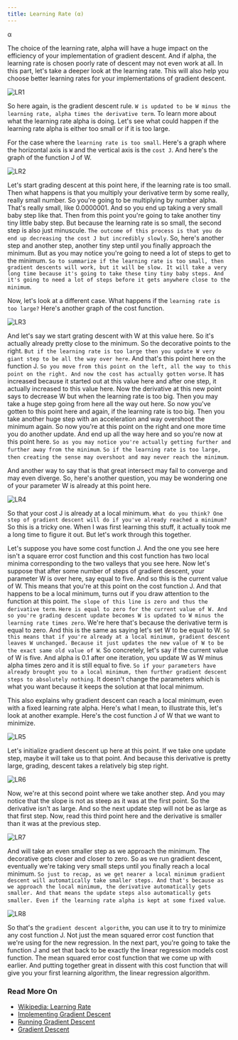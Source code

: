 ```yaml
---
title: Learning Rate (α)
---
```


&alpha;

The choice of the learning rate, alpha will have a huge impact on the efficiency of your implementation of gradient descent. And if alpha, the learning rate is chosen poorly rate of descent may not even work at all. In this part, let's take a deeper look at the learning rate. This will also help you choose better learning rates for your implementations of gradient descent. 

![LR1](/SL/GradientDescent/LR1.png)

So here again, is the gradient descent rule. `W is updated to be W minus the learning rate, alpha times the derivative term`. To learn more about what the learning rate alpha is doing. Let's see what could happen if the learning rate alpha is either too small or if it is too large. 

For the case where the `learning rate is too small`. Here's a graph where the horizontal axis is `W` and the vertical axis is the `cost J`. And here's the graph of the function J of W. 

![LR2](/SL/GradientDescent/LR2.png)

Let's start grading descent at this point here, if the learning rate is too small. Then what happens is that you multiply your derivative term by some really, really small number. So you're going to be multiplying by number alpha. That's really small, like 0.0000001. And so you end up taking a very small baby step like that. Then from this point you're going to take another tiny tiny little baby step. But because the learning rate is so small, the second step is also just minuscule. `The outcome of this process is that you do end up decreasing the cost J but incredibly slowly`. So, here's another step and another step, another tiny step until you finally approach the minimum. But as you may notice you're going to need a lot of steps to get to the minimum. `So to summarize if the learning rate is too small, then gradient descents will work, but it will be slow. It will take a very long time because it's going to take these tiny tiny baby steps. And it's going to need a lot of steps before it gets anywhere close to the minimum`.

Now, let's look at a different case. What happens if the `learning rate is too large?` Here's another graph of the cost function. 

![LR3](/SL/GradientDescent/LR3.png)

And let's say we start grating descent with W at this value here. So it's actually already pretty close to the minimum. So the decorative points to the right. `But if the learning rate is too large then you update W very giant step to be all the way over here`. And that's this point here on the function J. `So you move from this point on the left, all the way to this point on the right. And now the cost has actually gotten worse`. It has increased because it started out at this value here and after one step, it actually increased to this value here. Now the derivative at this new point says to decrease W but when the learning rate is too big. Then you may take a huge step going from here all the way out here. So now you've gotten to this point here and again, if the learning rate is too big. Then you take another huge step with an acceleration and way overshoot the minimum again. So now you're at this point on the right and one more time you do another update. And end up all the way here and so you're now at this point here. `So as you may notice you're actually getting further and further away from the minimum`. `So if the learning rate is too large, then creating the sense may overshoot and may never reach the minimum`. 

And another way to say that is that great intersect may fail to converge and may even diverge. So, here's another question, you may be wondering one of your parameter W is already at this point here. 

![LR4](/SL/GradientDescent/LR4.png)

So that your cost J is already at a local minimum. `What do you think? One step of gradient descent will do if you've already reached a minimum?` So this is a tricky one. When I was first learning this stuff, it actually took me a long time to figure it out. But let's work through this together. 

Let's suppose you have some cost function J. And the one you see here isn't a square error cost function and this cost function has two local minima corresponding to the two valleys that you see here. Now let's suppose that after some number of steps of gradient descent, your parameter W is over here, say equal to five. And so this is the current value of W. This means that you're at this point on the cost function J. And that happens to be a local minimum, turns out if you draw attention to the function at this point. `The slope of this line is zero and thus the derivative term`. `Here is equal to zero for the current value of W. And so you're grading descent update becomes W is updated to W minus the learning rate times zero`. We're here that's because the derivative term is equal to zero. And this is the same as saying let's set W to be equal to W. `So this means that if you're already at a local minimum, gradient descent leaves W unchanged. Because it just updates the new value of W to be the exact same old value of W`. So concretely, let's say if the current value of W is five. And alpha is 0.1 after one iteration, you update W as W minus alpha times zero and it is still equal to five. `So if your parameters have already brought you to a local minimum, then further gradient descent steps to absolutely nothing`. It doesn't change the parameters which is what you want because it keeps the solution at that local minimum. 

This also explains why gradient descent can reach a local minimum, even with a fixed learning rate alpha. Here's what I mean, to illustrate this, let's look at another example. Here's the cost function J of W that we want to minimize. 

![LR5](/SL/GradientDescent/LR5.png)

Let's initialize gradient descent up here at this point. If we take one update step, maybe it will take us to that point. And because this derivative is pretty large, grading, descent takes a relatively big step right. 

![LR6](/SL/GradientDescent/LR6.png)

Now, we're at this second point where we take another step. And you may notice that the slope is not as steep as it was at the first point. So the derivative isn't as large. And so the next update step will not be as large as that first step. Now, read this third point here and the derivative is smaller than it was at the previous step. 

![LR7](/SL/GradientDescent/LR7.png)

And will take an even smaller step as we approach the minimum. The decorative gets closer and closer to zero. So as we run gradient descent, eventually we're taking very small steps until you finally reach a local minimum. `So just to recap, as we get nearer a local minimum gradient descent will automatically take smaller steps. And that's because as we approach the local minimum, the derivative automatically gets smaller. And that means the update steps also automatically gets smaller. Even if the learning rate alpha is kept at some fixed value`.

![LR8](/SL/GradientDescent/LR8.png)

 So that's the `gradient descent algorithm`, you can use it to try to minimize any cost function J. Not just the mean squared error cost function that we're using for the new regression. In the next part, you're going to take the function J and set that back to be exactly the linear regression models cost function. The mean squared error cost function that we come up with earlier. And putting together great in dissent with this cost function that will give you your first learning algorithm, the linear regression algorithm.


### Read More On

- [Wikipedia: Learning Rate](https://en.wikipedia.org/wiki/Learning_rate)
- [Implementing Gradient Descent](./implementing-gradient-descent)
- [Running Gradient Descent](./running-gradient-descent)
- [Gradient Descent](./)

